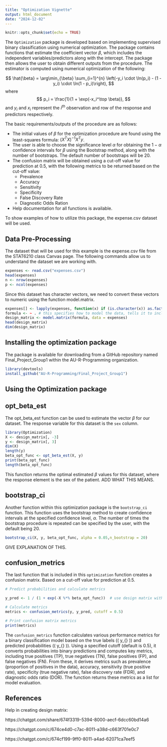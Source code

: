 ```yaml
---
title: "Optimization Vignette"
output: html_document
date: "2024-12-02"
---
```


```r
knitr::opts_chunk$set(echo = TRUE)
```

The `Optimization` package is developed based on implementing supervised binary classification using numerical optimization. The package contains functions that estimate the coefficient vector $\beta$, which includes the independent variables/predictors along with the intercept. The package then allows the user to obtain different outputs from the procedure. The estimator is computed using numerical optimization of the following: 

$$
\hat{\beta} = \arg\min_{\beta} \sum_{i=1}^{n} \left(-y_i \cdot \ln(p_i) - (1 - y_i) \cdot \ln(1 - p_i)\right),
$$
where
$$
p_i = \frac{1}{1 + \exp(-x_i^\top \beta)},
$$
and $y_i$ and $x_i$ represent the $i^{th}$ observation and row of the response and predictors respectively. 

The basic requirements/outputs of the procedure are as follows: 

- The initial values of $\beta$ for the optimization procedure are found using the least-squares formula: $(X^T X)^{-1} X^T y$.
- The user is able to choose the significance level $\alpha$ for obtaining the $1 - \alpha$ confidence intervals for $\beta$ using the Bootstrap method, along with the number of bootstraps. The default number of bootstraps will be 20. 
- The confusion matrix will be obtained using a cut-off value for prediction at 0.5, with the following metrics to be returned based on the cut-off value: 
  - Prevalence
  - Accuracy
  - Sensitivity
  - Specificity
  - False Discovery Rate
  - Diagnostic Odds Ration
- Help documentation for all functions is available. 

To show examples of how to utilize this package, the expense.csv dataset will be used. 

## Data Pre-Processing

The dataset that will be used for this example is the expense.csv file from the STAT6210 class Canvas page. The following commands allow us to understand the dataset we are working with.

```r
expenses <- read.csv("expenses.csv")
head(expenses)
n <- nrow(expenses)
p <- ncol(expenses)
```

Since this dataset has character vectors, we need to convert these vectors to numeric using the function model.matrix. 


```r
expenses[] <- lapply(expenses, function(x) if (is.character(x)) as.factor(x) else x)
formula <- ~ . # this specifies how to model the data, tells it to include all the columns
design_matrix <- model.matrix(formula, data = expenses)
head(design_matrix)
dim(design_matrix)
```


## Installing the optimization package

The package is available for downloading from a GitHub repository named Final_Project_Group1 within the AU-R-Programming organization. 

```r
library(devtools)
install_github("AU-R-Programming/Final_Project_Group1")

```

## Using the Optimization package

## opt_beta_est

The opt_beta_est function can be used to estimate the vector $\beta$ for our dataset. The response variable for this dataset is the `sex` column. 

```r
library(Optimization)
X <- design_matrix[, -3]
y <- design_matrix[, 3]
dim(X)
length(y)
beta_opt_func <- opt_beta_est(X, y)
print(beta_opt_func)
length(beta_opt_func)
```
This function returns the optimal estimated $\beta$ values for this dataset, where the response element is the sex of the patient. ADD WHAT THIS MEANS. 


## bootstrap_ci

Another function within this optimization package is the `bootstrap_ci` function. This function uses the bootstrap method to create confidence intervals at the specified confidence level, $\alpha$. The number of times the bootstrap procedure is repeated can be specified by the user, with the default being 20. 

```r
bootstrap_ci(X, y, beta_opt_func, alpha = 0.05,n_bootstrap = 20)
```
GIVE EXPLANATION OF THIS.


## confusion_metrics

The last function that is included in this `optimization` function creates a confusion matrix. Based on a cut-off value for prediction at 0.5. 

```r
# Predict probabilities and calculate metrics

y_pred <- 1 / (1 + exp(-X %*% beta_opt_func))  # use design matrix with intercept  

# Calculate metrics
metrics <- confusion_metrics(y, y_pred, cutoff = 0.5)

# Print confusion matrix metrics
print(metrics)
```
The `confusion_metrics` function calculates various performance metrics for a binary classification model based on the true labels (\( y_{\text{true}} \)) and predicted probabilities (\( y_{\text{pred}} \)). Using a specified cutoff (default is 0.5), it converts probabilities into binary predictions and computes key metrics, including true positives (TP), true negatives (TN), false positives (FP), and false negatives (FN). From these, it derives metrics such as prevalence (proportion of positives in the data), accuracy, sensitivity (true positive rate), specificity (true negative rate), false discovery rate (FDR), and diagnostic odds ratio (DOR). The function returns these metrics as a list for model evaluation.



## References 
Help in creating design matrix: 

https://chatgpt.com/share/674f3319-5394-8000-aecf-6dcc60bd14a6

https://chatgpt.com/c/674ce4d0-c7ac-8011-a38d-c663f701e0c7

https://chatgpt.com/c/674cf199-9ff0-8011-a4ad-62071ca7eef5
